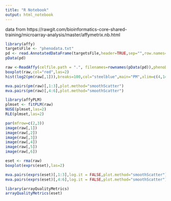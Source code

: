 ```yaml
---
title: "R Notebook"
output: html_notebook
---
```

data from https://rawgit.com/bioinformatics-core-shared-training/microarray-analysis/master/affymetrix.nb.html

```r
library(affy)
targetsFile <- "phenodata.txt"
pd <- read.AnnotatedDataFrame(targetsFile,header=TRUE,sep="",row.names=1)
pData(pd)

```

```r
raw <-ReadAffy(celfile.path = ".", filenames=rownames(pData(pd)),phenoData = pd)
boxplot(raw,col="red",las=2)
hist(log2(pm(raw[,1])),breaks=100,col="steelblue",main="PM",xlim=c(4,14))

```

```r
mva.pairs(pm(raw)[,1:3],plot.method="smoothScatter")
mva.pairs(pm(raw)[,4:6],plot.method="smoothScatter")

```

```r
library(affyPLM)
plmset <- fitPLM(raw)
NUSE(plmset,las=2)
RLE(plmset,las=2)

```


```r
par(mfrow=c(2,3))
image(raw[,1])
image(raw[,2])
image(raw[,3])
image(raw[,4])
image(raw[,5])
image(raw[,6])

```
```r
eset <- rma(raw)
boxplot(exprs(eset),las=2)

```
```r
mva.pairs(exprs(eset)[,1:3],log.it = FALSE,plot.method="smoothScatter")
mva.pairs(exprs(eset)[,4:6],log.it = FALSE,plot.method="smoothScatter")

```
```r
library(arrayQualityMetrics)
arrayQualityMetrics(eset)

```


